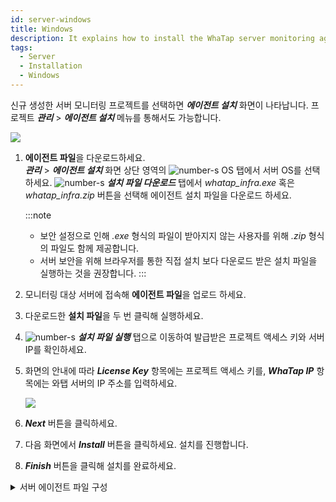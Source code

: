```yaml
---
id: server-windows
title: Windows
description: It explains how to install the WhaTap server monitoring agent in the Windows environment.
tags:
  - Server
  - Installation
  - Windows
---
```


신규 생성한 서버 모니터링 프로젝트를 선택하면 **_에이전트 설치_** 화면이 나타납니다. 프로젝트 **_관리_** > **_에이전트 설치_** 메뉴를 통해서도 가능합니다.

![](/img/server-install-windows.png)

1.  **에이전트 파일**을 다운로드하세요.\
    **_관리_** > **_에이전트 설치_**  화면 상단 영역의 ![number-s](/img/number-01.png) OS 탭에서 서버 OS를 선택하세요. ![number-s](/img/number-02.png) **_설치 파일 다운로드_** 탭에서 _whatap_infra.exe_ 혹은 _whatap_infra.zip_ 버튼을 선택해 에이전트 설치 파일을 다운로드 하세요.  

    :::note

    -   보안 설정으로 인해 _.exe_ 형식의 파일이 받아지지 않는 사용자를 위해 _.zip_ 형식의 파일도 함께 제공합니다.
    -   서버 보안을 위해 브라우저를 통한 직접 설치 보다 다운로드 받은 설치 파일을 실행하는 것을 권장합니다.
    :::

2.  모니터링 대상 서버에 접속해 **에이전트 파일**을 업로드 하세요.

3.  다운로드한 **설치 파일**을 두 번 클릭해 실행하세요.  

4.  ![number-s](/img/number-03.png) **_설치 파일 실행_** 탭으로 이동하여 발급받은 프로젝트 액세스 키와 서버 IP를 확인하세요.

5.  화면의 안내에 따라 **_License Key_** 항목에는 프로젝트 액세스 키를, **_WhaTap IP_** 항목에는 와탭 서버의 IP 주소를 입력하세요.

    ![](https://img.whatap.io/media/user_guide_server/management/1230.png)  

6.  **_Next_** 버튼을 클릭하세요.

7.  다음 화면에서 **_Install_** 버튼을 클릭하세요. 설치를 진행합니다.

8.  **_Finish_** 버튼을 클릭해 설치를 완료하세요.

<details>
<summary>서버 에이전트 파일 구성</summary>

{@include: ../../common-items/_sv-cpf.mdx}
{@include: ../../common-items/_sv-w-cpf.mdx}

</details>
